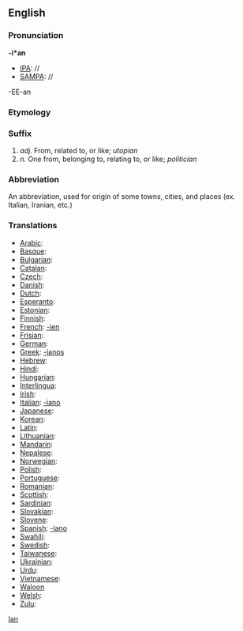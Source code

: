==English==
===Pronunciation===

'''-i*an'''
*[[IPA]]: //
*[[SAMPA]]: //
-EE-an
===Etymology===

===Suffix===
#''adj.'' From, related to, or like; ''utopian''
#''n.'' One from, belonging to, relating to, or like; ''politician''

===Abbreviation===

An abbreviation, used for origin of some towns, cities, and places (ex. Italian, Iranian, etc.)
===Translations===

*[[Arabic]]:
*[[Basque]]:
*[[Bulgarian]]:
*[[Catalan]]:
*[[Czech]]:
*[[Danish]]:
*[[Dutch]]:
*[[Esperanto]]:
*[[Estonian]]:
*[[Finnish]]:
*[[French]]: [[-ien]]
*[[Frisian]]:
*[[German]]:
*[[Greek]]: [[-ianos]]
*[[Hebrew]]:
*[[Hindi]]:
*[[Hungarian]]:
*[[Interlingua]]:
*[[Irish]]:
*[[Italian]]: [[-iano]]
*[[Japanese]]:
*[[Korean]]:
*[[Latin]]:
*[[Lithuanian]]:
*[[Mandarin]]:
*[[Nepalese]]:
*[[Norwegian]]:
*[[Polish]]:
*[[Portuguese]]:
*[[Romanian]]:
*[[Scottish]]:
*[[Sardinian]]:
*[[Slovakian]]:
*[[Slovene]]:
*[[Spanish]]: [[-iano]]
*[[Swahili]]:
*[[Swedish]]:
*[[Taiwanese]]:
*[[Ukrainian]]:
*[[Urdu]]:
*[[Vietnamese]]:
*[[Waloon]]
*[[Welsh]]:
*[[Zulu]]:
[[Category:English suffixes|Ian]]